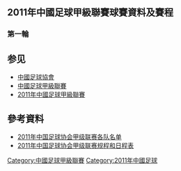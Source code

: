 {{intromissing|time=2011-03-29T13:01:31+00:00}}

== 2011年中國足球甲級聯賽球賽資料及賽程 ==



=== 第一輪 ===

{{footballbox|date=2011年3月26日 19:35
|team1= [[廣東日之泉足球俱樂部|廣東日之泉]]
|score= 0 – 0
|team2= [[北京理工大學足球俱樂部|北理工]]
|goals1= 
|goals2= 
|stadium= [[廣東省人民體育場|廣東省人民體育場]]
|attendance= 
|report= 
|referee = 鍾俊
}}


{{footballbox|date=2011年3月27日 15:00
|team1= [[湖南湘濤足球俱樂部|湖南湘濤]]
|score= 0 – 0
|team2= [[天津潤宇隆足球俱樂部|天津潤宇隆]]
|goals1= 
|goals2= 
|stadium= [[中南林業科技大學|中南林業科技大學]]
|attendance= 
|report= 
|referee = 
}}


{{footballbox|date=2011年3月27日 15:00
|team1= [[天津松江足球俱樂部|天津松江]]
|score= 1 – 0
|team2= [[延邊長白虎足球俱樂部|延邊長白虎]]
|goals1= 羅迪克 {{goal|42}}
|goals2= 
|stadium= [[天津水滴體育場|天津水滴體育場]]
|attendance= 
|report= 
|referee = 
}}


{{footballbox|date=2011年3月27日 15:30
|team1= [[重慶力帆足球俱樂部|重慶力帆]]
|score= 1 – 1
|team2= [[北京八喜盛世足球俱樂部|北京八喜]]
|goals1= 伊萬 {{goal|(PEN) 73}}
|goals2= 杜鑫 {{goal|35}}
|stadium= [[重慶永川體育中心|重慶永川體育中心]]
|attendance= 
|report= 
|referee = 
}}


{{footballbox|date=2011年3月27日 15:30
|team1= [[湖北武漢中博職業足球俱樂部|武漢中博]]
|score= 0 – 1
|team2= [[貴州智誠足球俱樂部|貴州智誠]]
|goals1= 
|goals2= 陳曉 {{goal|35}}
|stadium= [[武漢新華路體育場|武漢新華路體育場]]
|attendance= 
|report= 
|referee = 
}}


{{footballbox|date=2011年3月27日 15:30
|team1= [[深圳鳳凰足球俱樂部|深圳鳳凰]]
|score= 1 – 1
|team2= [[瀋陽東進足球俱樂部|瀋陽東進]]
|goals1= 約翰森 {{goal|12}}
|goals2= 薩博利奇 {{goal|59}}
|stadium= [[東莞南城體育場|東莞南城體育場]]
|attendance= 
|report= 
|referee = 
}}


{{footballbox|date=2011年3月27日 16:00
|team1= [[上海東亞足球俱樂部|上海東亞]]
|score= 0 – 1
|team2= [[大連阿爾濱足球俱樂部|大連阿爾濱]]
|goals1= 
|goals2= 莫雷拉 {{goal|33}}
|stadium= [[上海體育場|上海體育場]]
|attendance= 
|report= 
|referee = 
}}





== 参见 ==
*[[中國足球協會|中國足球協會]]
*[[中國足球甲級聯賽|中國足球甲級聯賽]]
*[[2011年中國足球甲級聯賽|2011年中國足球甲級聯賽]]



== 參考資料 ==
*[https://web.archive.org/web/20110629200029/http://www.fa.org.cn/bulletin/cla/2011-03-26/348327.html 2011年中国足球协会甲级联赛各队名单]
*[https://web.archive.org/web/20130729090038/http://www.fa.org.cn/bulletin/cla/2011-03-26/348325.html 2011年中国足球协会甲级联赛规程和日程表]
[[Category:中國足球甲級聯賽|Category:中國足球甲級聯賽]]
[[Category:2011年中國足球|Category:2011年中國足球]]